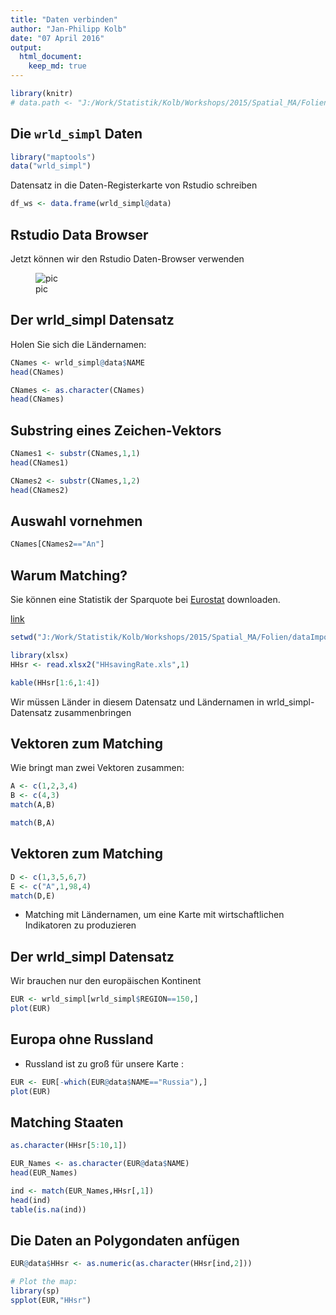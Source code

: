 ```yaml
---
title: "Daten verbinden"
author: "Jan-Philipp Kolb"
date: "07 April 2016"
output:
  html_document:
    keep_md: true
---
```



```r
library(knitr)
# data.path <- "J:/Work/Statistik/Kolb/Workshops/2015/Spatial_MA/Folien/dataImport/data"
```


## Die `wrld_simpl` Daten 

```r
library("maptools")
data("wrld_simpl")
```

Datensatz in die Daten-Registerkarte von Rstudio schreiben

```r
df_ws <- data.frame(wrld_simpl@data)
```


## Rstudio Data Browser

Jetzt können wir den Rstudio Daten-Browser verwenden

![pic](https://github.com/Japhilko/GeoData/blob/master/data/figure/RstudioDataBrowser.PNG) 


## Der wrld_simpl Datensatz

Holen Sie sich die Ländernamen:

```r
CNames <- wrld_simpl@data$NAME
head(CNames)
```

```r
CNames <- as.character(CNames)
head(CNames)
```

## Substring eines Zeichen-Vektors

```r
CNames1 <- substr(CNames,1,1)
head(CNames1)
```

```r
CNames2 <- substr(CNames,1,2)
head(CNames2)
```

## Auswahl vornehmen

```r
CNames[CNames2=="An"]
```


## Warum Matching?

Sie können eine Statistik der Sparquote bei [Eurostat](http://ec.europa.eu/eurostat/web/euro-indicators/peeis) downloaden.

[link](http://ec.europa.eu/eurostat/tgm/download.do?tab=table&plugin=0&language=en&pcode=teina500)

```r
setwd("J:/Work/Statistik/Kolb/Workshops/2015/Spatial_MA/Folien/dataImport/data/")
```

```r
library(xlsx)
HHsr <- read.xlsx2("HHsavingRate.xls",1)
```

```r
kable(HHsr[1:6,1:4])
```

Wir müssen Länder in diesem Datensatz und Ländernamen in wrld_simpl-Datensatz zusammenbringen


## Vektoren zum Matching

Wie bringt man zwei Vektoren zusammen:

```r
A <- c(1,2,3,4)
B <- c(4,3)
match(A,B)
```

```r
match(B,A)
```

## Vektoren zum Matching

```r
D <- c(1,3,5,6,7)
E <- c("A",1,98,4)
match(D,E)
```

- Matching mit Ländernamen, um eine Karte mit wirtschaftlichen Indikatoren zu produzieren


## Der wrld_simpl Datensatz

Wir brauchen nur den europäischen Kontinent

```r
EUR <- wrld_simpl[wrld_simpl$REGION==150,]
plot(EUR)
```

## Europa ohne Russland

- Russland ist zu groß für unsere Karte :

```r
EUR <- EUR[-which(EUR@data$NAME=="Russia"),]
plot(EUR)
```



## Matching Staaten

```r
as.character(HHsr[5:10,1])
```

```r
EUR_Names <- as.character(EUR@data$NAME)
head(EUR_Names)
```

```r
ind <- match(EUR_Names,HHsr[,1])
head(ind)
table(is.na(ind))
```

## Die Daten an Polygondaten anfügen

```r
EUR@data$HHsr <- as.numeric(as.character(HHsr[ind,2]))
```

```r
# Plot the map:
library(sp)
spplot(EUR,"HHsr")
```




